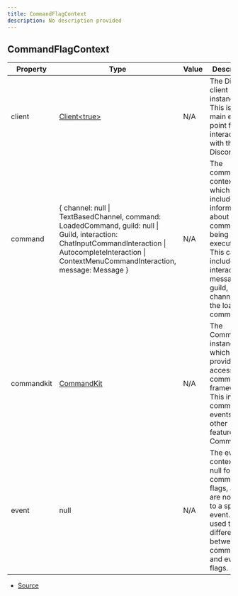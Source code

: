 ```yaml
---
title: CommandFlagContext
description: No description provided
---
```


## CommandFlagContext

| Property | Type | Value | Description |
| ----------- | ----------- | ----------- | ----------- |
| client | [Client\<true>](https://discord.js.org/docs/packages/discord.js/main/Client:Class) | N/A | The Discord client instance. This is the main entry point for interacting with the Discord API. |
| command | \{   channel: null \| TextBasedChannel,   command: LoadedCommand,   guild: null \| Guild,   interaction: ChatInputCommandInteraction \| AutocompleteInteraction \| ContextMenuCommandInteraction,   message: Message } | N/A | The command context, which includes information about the command being executed. This can include the interaction, message, guild, channel, and the loaded command. |
| commandkit | [CommandKit](/docs/api-reference/classes/CommandKit) | N/A | The CommandKit instance, which provides access to the command framework. This includes commands, events, and other features of CommandKit. |
| event | null | N/A | The event context is null for command flags, as they are not tied to a specific event. This is used to differentiate between command and event flags. |


- [Source](https://github.com/underctrl-io/commandkit/blob/98b939d6fdf8beaae597b4dc0351a139da52ee8d/packages/commandkit/src/flags/feature-flags.ts#L90)